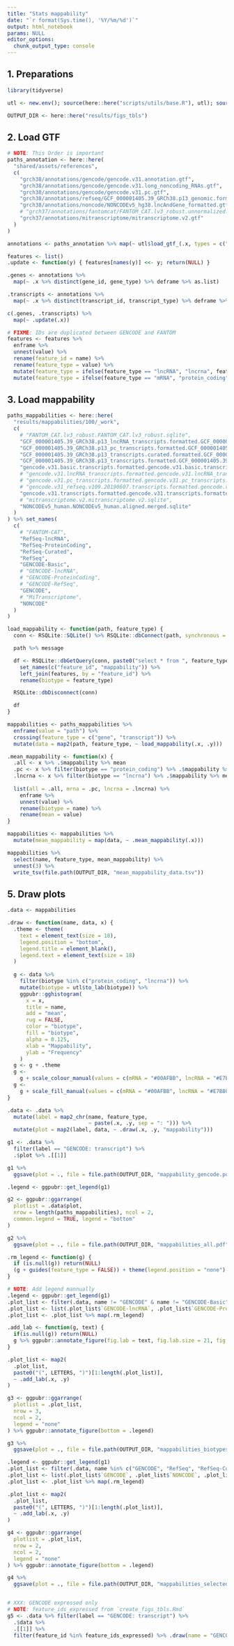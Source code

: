 ```yaml
---
title: "Stats mappability"
date: "`r format(Sys.time(), '%Y/%m/%d')`"
output: html_notebook
params: NULL
editor_options:
  chunk_output_type: console
---
```


## 1. Preparations
```r
library(tidyverse)

utl <- new.env(); source(here::here("scripts/utils/base.R"), utl); source(here::here("scripts/utils/plot.R"), utl)

OUTPUT_DIR <- here::here("results/figs_tbls")
```

## 2. Load GTF
```r
# NOTE: This Order is important
paths_annotation <- here::here(
  "shared/assets/references",
  c(
    "grch38/annotations/gencode/gencode.v31.annotation.gtf",
    "grch38/annotations/gencode/gencode.v31.long_noncoding_RNAs.gtf",
    "grch38/annotations/gencode/gencode.v31.pc.gtf",
    "grch38/annotations/refseq/GCF_000001405.39_GRCh38.p13_genomic.formatted.gtf",
    "grch38/annotations/noncode/NONCODEv5_hg38.lncAndGene_formatted.gtf",
    # "grch37/annotations/fantomcat/FANTOM_CAT.lv3_robust.unnormalized.gtf",
    "grch37/annotations/mitranscriptome/mitranscriptome.v2.gtf"
  )
)

annotations <- paths_annotation %>% map(~ utl$load_gtf_(.x, types = c("exon")))

features <- list()
.update <- function(y) { features[names(y)] <<- y; return(NULL) }

.genes <- annotations %>%
  map(~ .x %>% distinct(gene_id, gene_type) %>% deframe %>% as.list)

.transcripts <- annotations %>%
  map(~ .x %>% distinct(transcript_id, transcript_type) %>% deframe %>% as.list)

c(.genes, .transcripts) %>%
  map(~ .update(.x))

# FIXME: IDs are duplicated between GENCODE and FANTOM
features <- features %>%
  enframe %>%
  unnest(value) %>%
  rename(feature_id = name) %>%
  rename(feature_type = value) %>%
  mutate(feature_type = ifelse(feature_type == "lncRNA", "lncrna", feature_type)) %>%
  mutate(feature_type = ifelse(feature_type == "mRNA", "protein_coding", feature_type))
```

## 3. Load mappability
```r
paths_mappabilities <- here::here(
  "results/mappabilities/100/_work",
  c(
    # "FANTOM_CAT.lv3_robust.FANTOM_CAT.lv3_robust.sqlite",
    "GCF_000001405.39_GRCh38.p13_lncRNA_transcripts.formatted.GCF_000001405.39_GRCh38.p13_lncRNA_transcripts.formatted.aligned.merged.sqlite",
    "GCF_000001405.39_GRCh38.p13_pc_transcripts.formatted.GCF_000001405.39_GRCh38.p13_pc_transcripts.formatted.aligned.merged.sqlite",
    "GCF_000001405.39_GRCh38.p13_transcripts.curated.formatted.GCF_000001405.39_GRCh38.p13_transcripts.curated.formatted.aligned.merged.sqlite",
    "GCF_000001405.39_GRCh38.p13_transcripts.formatted.GCF_000001405.39_GRCh38.p13_transcripts.formatted.aligned.merged.sqlite",
    "gencode.v31.basic.transcripts.formatted.gencode.v31.basic.transcripts.formatted.aligned.merged.sqlite",
    # "gencode.v31.lncRNA_transcripts.formatted.gencode.v31.lncRNA_transcripts.formatted.aligned.merged.sqlite",
    # "gencode.v31.pc_transcripts.formatted.gencode.v31.pc_transcripts.formatted/gencode.v31.pc_transcripts.formatted.gencode.v31.pc_transcripts.formatted.aligned.merged.sqlite",
    # "gencode.v31_refseq.v109.20190607.transcripts.formatted.gencode.v31_refseq.v109.20190607.transcripts.formatted.aligned.merged.sqlite",
    "gencode.v31.transcripts.formatted.gencode.v31.transcripts.formatted.aligned.merged.sqlite",
    # "mitranscriptome.v2.mitranscriptome.v2.sqlite", 
    "NONCODEv5_human.NONCODEv5_human.aligned.merged.sqlite"
  )
) %>% set_names(
  c(
    # "FANTOM-CAT",
    "RefSeq-lncRNA",
    "RefSeq-ProteinCoding",
    "RefSeq-Curated",
    "RefSeq",
    "GENCODE-Basic",
    # "GENCODE-lncRNA",
    # "GENCODE-ProteinCoding",
    # "GENCODE-RefSeq",
    "GENCODE",
    # "MiTranscriptome",
    "NONCODE"
  )
)

load_mappability <- function(path, feature_type) {
  conn <- RSQLite::SQLite() %>% RSQLite::dbConnect(path, synchronous = "off")

  path %>% message

  df <- RSQLite::dbGetQuery(conn, paste0("select * from ", feature_type, "_mappabilities;")) %>%
    set_names(c("feature_id", "mappability")) %>%
    left_join(features, by = "feature_id") %>%
    rename(biotype = feature_type)

  RSQLite::dbDisconnect(conn)

  df
}

mappabilities <- paths_mappabilities %>%
  enframe(value = "path") %>%
  crossing(feature_type = c("gene", "transcript")) %>%
  mutate(data = map2(path, feature_type, ~ load_mappability(.x, .y)))

.mean_mappability <- function(x) {
  .all <- x %>% .$mappability %>% mean
  .pc <- x %>% filter(biotype == "protein_coding") %>% .$mappability %>% mean
  .lncrna <- x %>% filter(biotype == "lncrna") %>% .$mappability %>% mean
  
  list(all = .all, mrna = .pc, lncrna = .lncrna) %>%
    enframe %>%
    unnest(value) %>%
    rename(biotype = name) %>%
    rename(mean = value)
}

mappabilities <- mappabilities %>%
  mutate(mean_mappability = map(data, ~ .mean_mappability(.x)))

mappabilities %>%
  select(name, feature_type, mean_mappability) %>%
  unnest(3) %>%
  write_tsv(file.path(OUTPUT_DIR, "mean_mappability_data.tsv"))
```


## 5. Draw plots
```r
.data <- mappabilities

.draw <- function(name, data, x) {
  .theme <- theme(
    text = element_text(size = 18),
    legend.position = "bottom",
    legend.title = element_blank(),
    legend.text = element_text(size = 18)
  )
  
  g <- data %>%
    filter(biotype %in% c("protein_coding", "lncrna")) %>%
    mutate(biotype = utl$to_lab(biotype)) %>%
    ggpubr::gghistogram(
      x = x,
      title = name,
      add = "mean",
      rug = FALSE,
      color = "biotype",
      fill = "biotype",
      alpha = 0.125,
      xlab = "Mappability",
      ylab = "Frequency"
    )
  g <- g + .theme
  g <-
    g + scale_colour_manual(values = c(mRNA = "#00AFBB", lncRNA = "#E7B800"))
  g <-
    g + scale_fill_manual(values = c(mRNA = "#00AFBB", lncRNA = "#E7B800"))
}

.data <- .data %>%
  mutate(label = map2_chr(name, feature_type,
                          ~ paste(.x, .y, sep = ": "))) %>%
  mutate(plot = map2(label, data, ~ .draw(.x, .y, "mappability")))

g1 <- .data %>%
  filter(label == "GENCODE: transcript") %>%
  .$plot %>% .[[1]]

g1 %>%
  ggsave(plot = ., file = file.path(OUTPUT_DIR, "mappability_gencode.pdf"), width = 9.6 * 1, height = 6.4 * 1)

.legend <- ggpubr::get_legend(g1)

g2 <- ggpubr::ggarrange(
  plotlist = .data$plot,
  nrow = length(paths_mappabilities), ncol = 2,
  common.legend = TRUE, legend = "bottom"
)

g2 %>%
  ggsave(plot = ., file = file.path(OUTPUT_DIR, "mappabilities_all.pdf"), width = 9.6 * 4, height = 6.4 * 4)

.rm_legend <- function(g) {
  if (is.null(g)) return(NULL)
  (g + guides(feature_type = FALSE)) + theme(legend.position = "none")
}

# NOTE: Add legend mannually
.legend <- ggpubr::get_legend(g1)
.plot_list <- filter(.data, name != "GENCODE" & name != "GENCODE-Basic" & name != "RefSeq" & name != "RefSeq-Curated" & feature_type == "transcript") %>% select(name, plot) %>% deframe
.plot_list <- list(.plot_list$`GENCODE-lncRNA`, .plot_list$`GENCODE-ProteinCoding`, .plot_list$`RefSeq-lncRNA`, .plot_list$`RefSeq-ProteinCoding`, .plot_list$NONCODE)
.plot_list <- .plot_list %>% map(.rm_legend)

.add_lab <- function(g, text) {
  if(is.null(g)) return(NULL)
  g %>% ggpubr::annotate_figure(fig.lab = text, fig.lab.size = 21, fig.lab.face = "bold")
}

.plot_list <- map2(
  .plot_list,
  paste0("(", LETTERS, ")")[1:length(.plot_list)],
  ~ .add_lab(.x, .y)
)

g3 <- ggpubr::ggarrange(
  plotlist = .plot_list,
  nrow = 3,
  ncol = 2,
  legend = "none"
) %>% ggpubr::annotate_figure(bottom = .legend)

g3 %>%
  ggsave(plot = ., file = file.path(OUTPUT_DIR, "mappabilities_biotypes.pdf"), width = 9.6 * 2, height = 6.4 * 3)

.legend <- ggpubr::get_legend(g1)
.plot_list <- filter(.data, name %in% c("GENCODE", "RefSeq", "RefSeq-Curated", "NONCODE") & feature_type == "transcript") %>% select(name, plot) %>% deframe
.plot_list <- list(.plot_list$`GENCODE`, .plot_list$`NONCODE`, .plot_list$`RefSeq`, .plot_list$`RefSeq-Curated`)
.plot_list <- .plot_list %>% map(.rm_legend)

.plot_list <- map2(
  .plot_list,
  paste0("(", LETTERS, ")")[1:length(.plot_list)],
  ~ .add_lab(.x, .y)
)

g4 <- ggpubr::ggarrange(
  plotlist = .plot_list,
  nrow = 2,
  ncol = 2,
  legend = "none"
) %>% ggpubr::annotate_figure(bottom = .legend)

g4 %>%
  ggsave(plot = ., file = file.path(OUTPUT_DIR, "mappabilities_selected.pdf"), width = 6.4 * 2, height = 6.4 * 2)


# XXX: GENCODE expressed only
# NOTE: feature_ids_expressed from `create_figs_tbls.Rmd`
g5 <- .data %>% filter(label == "GENCODE: transcript") %>%
  .$data %>%
  .[[1]] %>%
  filter(feature_id %in% feature_ids_expressed) %>% .draw(name = "GENCODE: transcript (expressed)", data = ., "mappability")
```